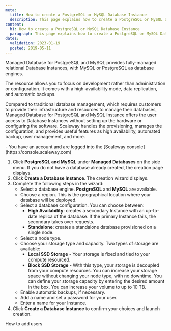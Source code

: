 ```yaml
---
meta:
  title: How to create a PostgreSQL or MySQL Database Instance 
  description: This page explains how to create a PostgreSQL or MySQL Database Instance
content:
  h1: How to create a PostgreSQL or MySQL Database Instance
  paragraph: This page explains how to create a PostgreSQL or MySQL Database Instance
dates:
  validation: 2023-01-19
  posted: 2019-05-11
---
```


Managed Database for PostgreSQL and MySQL provides fully-managed relational Database Instances, with MySQL or PostgreSQL as database engines.

The resource allows you to focus on development rather than administration or configuration. It comes with a high-availability mode, data replication, and automatic backups.

Compared to traditional database management, which requires customers to provide their infrastructure and resources to manage their databases, Managed Database for PostgreSQL and MySQL Instance offers the user access to Database Instances without setting up the hardware or configuring the software. Scaleway handles the provisioning, manages the configuration, and provides useful features as high availability, automated backup, user management, and more.

<Message type="requirement">
  - You have an account and are logged into the [Scaleway console](https://console.scaleway.com)
</Message>

1. Click **PostgreSQL and MySQL** under **Managed Databases** on the side menu. If you do not have a database already created, the creation page displays.
    <Lightbox src="scaleway-db-creation-page.webp" alt="" />
2. Click **Create a Database Instance**. The creation wizard displays.
3. Complete the following steps in the wizard:
    - Select a database engine. **PostgreSQL** and **MySQL** are available.
    - Choose a region. This is the geographical location where your database will be deployed.
    - Select a database configuration. You can choose between:
        - **High Availability**: creates a secondary Instance with an up-to-date replica of the database. If the primary Instance fails, the secondary takes over requests.
        - **Standalone**: creates a standalone database provisioned on a single node.
    - Select a node type.
    - Choose your storage type and capacity. Two types of storage are available:
        - **Local SSD Storage** - Your storage is fixed and tied to your compute resourced.
        - **Block SSD Storage** - With this type, your storage is decoupled from your compute resources. You can increase your storage space without changing your node type, with no downtime. You can define your storage capacity by entering the desired amount in the box. You can increase your volume to up to 10 TB.
    - Enable automatic backups, if necessary.
    - Add a name and set a password for your user.
    - Enter a name for your Instance.
4. Click **Create a Database Instance** to confirm your choices and launch creation.

<Navigation title="See Also">
  <NextButton to="/managed-databases/postgresql-and-mysql/how-to/add-users/">How to add users</NextButton>
</Navigation>
